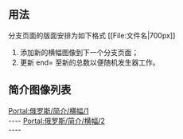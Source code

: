 {{Random subpage|page=Portal:俄罗斯/简介/横幅|start=1|end=2|seed=1816}}<noinclude><br clear=all>

== 用法 ==
分支页面的版面安排为如下格式 <nowiki>[[File:文件名|700px]]</nowiki>
# 添加新的横幅图像到下一个分支页面；
# 更新 end= 至新的总数以便随机发生器工作。

== 简介图像列表==

[[Portal:俄罗斯/简介/横幅/1|Portal:俄罗斯/简介/横幅/1]]
{{Portal:俄罗斯/简介/横幅/1}}
<br clear=all>
----
[[Portal:俄罗斯/简介/横幅/2|Portal:俄罗斯/简介/横幅/2]]
{{Portal:俄罗斯/简介/横幅/2}}
<br clear=all>
----
</noinclude>